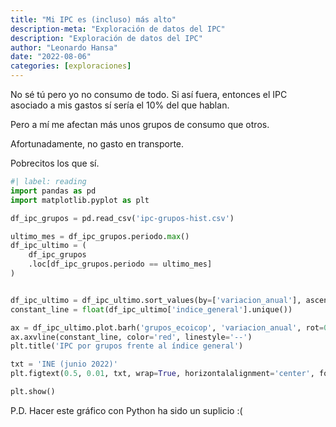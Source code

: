 ```yaml
---
title: "Mi IPC es (incluso) más alto"
description-meta: "Exploración de datos del IPC"
description: "Exploración de datos del IPC"
author: "Leonardo Hansa"
date: "2022-08-06"
categories: [exploraciones]
---
```


No sé tú pero yo no consumo de todo. Si así fuera, entonces el IPC asociado a mis gastos sí sería el 10% del que hablan. 

Pero a mí me afectan más unos grupos de consumo que otros. 

Afortunadamente, no gasto en transporte. 

Pobrecitos los que sí. 

```python
#| label: reading
import pandas as pd
import matplotlib.pyplot as plt

df_ipc_grupos = pd.read_csv('ipc-grupos-hist.csv')

ultimo_mes = df_ipc_grupos.periodo.max()
df_ipc_ultimo = (
    df_ipc_grupos
    .loc[df_ipc_grupos.periodo == ultimo_mes]
)


df_ipc_ultimo = df_ipc_ultimo.sort_values(by=['variacion_anual'], ascending=True)
constant_line = float(df_ipc_ultimo['indice_general'].unique())

ax = df_ipc_ultimo.plot.barh('grupos_ecoicop', 'variacion_anual', rot=0)
ax.axvline(constant_line, color='red', linestyle='--')
plt.title('IPC por grupos frente al índice general')

txt = 'INE (junio 2022)'
plt.figtext(0.5, 0.01, txt, wrap=True, horizontalalignment='center', fontsize=8)

plt.show()
```


P.D. Hacer este gráfico con Python ha sido un suplicio :(

